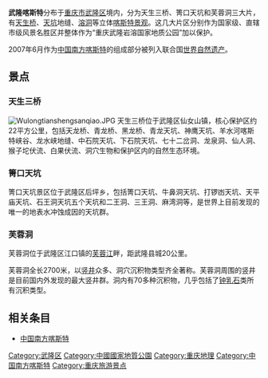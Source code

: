 {{世界遗产概要表
| site_img = File:Wulongtianshengsanqiao.JPG
| site_img_capt = 天生三桥喀斯特
| site_img_width = 275px
| zh_name = 中国南方喀斯特
| en_name = {{lang|en|South China Karst}}
| fr_name = {{lang|fr|Karst de Chine du Sud}}
| country = {{CHN}}
| Region = 亚洲和太平洋地区
| area = 47588km²（主要区域）<br /> 98428km²（边缘地带）
| criterion_n = (vii)(viii)(ix)(x)
| rg_year = 2007
| ex_rg_year = 
| iucn = 
| remarks = 中国南方喀斯特包括：<br />[[云南石林|石林喀斯特]]-[[乃古石林|乃古石林]]<br />[[云南石林|石林喀斯特]]-[[所各邑村|所各邑村]]<br />[[荔波喀斯特|荔波喀斯特]]-[[小七孔|小七孔]]<br />[[荔波喀斯特|荔波喀斯特]]-[[洞多|洞多]]<br />武隆喀斯特-[[箐口天坑|箐口天坑]]<br />武隆喀斯特-[[天生三桥|天生三桥]]<br />武隆喀斯特-[[芙蓉洞|芙蓉洞]]
| ID = 1248
| org_url = http://whc.unesco.org/en/list/1248
| map_img = 
| map_img_width = 
}}
'''武隆喀斯特'''分布于[[重庆市|重庆市]][[武隆区|武隆区]]境内，分为天生三桥、箐口天坑和芙蓉洞三大片，有[[天生桥|天生桥]]、[[天坑|天坑]]地缝、[[溶洞|溶洞]]等立体[[喀斯特景观|喀斯特景观]]。这几大片区分别作为国家级、直辖市级风景名胜区并整体作为“重庆武隆岩溶国家地质公园”加以保护。

2007年6月作为[[中国南方喀斯特|中国南方喀斯特]]的组成部分被列入联合国[[世界自然遗产|世界自然遗产]]。

== 景点 ==
===天生三桥===
[[File:Wulongtianshengsanqiao.JPG|right]]
{{main|天生三桥}}
天生三桥位于武隆区仙女山镇，核心保护区约22平方公里，包括天龙桥、青龙桥、黑龙桥、青龙天坑、神鹰天坑、羊水河喀斯特峡谷、龙水峡地缝、中石院天坑、下石院天坑、七十二岔洞、龙泉洞、仙人洞、猴子坨伏流、白果伏流、洞穴生物和保护区内的自然生态环境。

===箐口天坑===
{{main|箐口天坑}}
箐口天坑景区位于武隆区后坪乡，包括箐口天坑、牛鼻洞天坑、打锣凼天坑、天平庙天坑、石王洞天坑五个天坑和二王洞、三王洞、麻湾洞等，是世界上目前发现的唯一的地表水冲蚀成因的天坑群。

===芙蓉洞===
{{main|芙蓉洞}}
芙蓉洞位于武隆区江口镇的[[芙蓉江|芙蓉江]]畔，距武隆县城20公里。

芙蓉洞全长2700米，以[[竖井|竖井]]众多、洞穴沉积物类型齐全著称。芙蓉洞周围的竖井是目前国内外发现的最大竖井群。洞内有70多种沉积物，几乎包括了[[钟乳石|钟乳石]]类所有沉积类型。

== 相关条目 ==
* [[中国南方喀斯特|中国南方喀斯特]]

{{重庆市}}
{{国家5A级旅游景区}}
{{中国国家地质公园}}
[[Category:武隆区|Category:武隆区]]
[[Category:中國國家地質公園|Category:中國國家地質公園]]
[[Category:重庆地理|Category:重庆地理]]
[[Category:中国南方喀斯特|Category:中国南方喀斯特]]
[[Category:重庆旅游景点|Category:重庆旅游景点]]